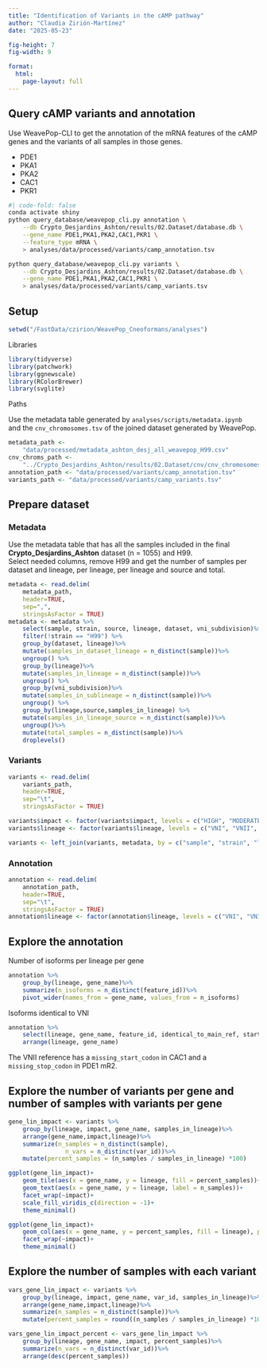 ```yaml
---
title: "Identification of Variants in the cAMP pathway"
author: "Claudia Zirión-Martínez"
date: "2025-05-23"

fig-height: 7
fig-width: 9

format: 
  html:
    page-layout: full
---
```


## Query cAMP variants and annotation

Use WeavePop-CLI to get the annotation of the mRNA features of the cAMP genes and the variants of all samples in those genes.

* PDE1  
* PKA1  
* PKA2  
* CAC1  
* PKR1  

```bash
#| code-fold: false
conda activate shiny
python query_database/weavepop_cli.py annotation \
    --db Crypto_Desjardins_Ashton/results/02.Dataset/database.db \
    --gene_name PDE1,PKA1,PKA2,CAC1,PKR1 \
    --feature_type mRNA \
    > analyses/data/processed/variants/camp_annotation.tsv

python query_database/weavepop_cli.py variants \
    --db Crypto_Desjardins_Ashton/results/02.Dataset/database.db \
    --gene_name PDE1,PKA1,PKA2,CAC1,PKR1 \
    > analyses/data/processed/variants/camp_variants.tsv
```

## Setup {#setup}

```r
setwd("/FastData/czirion/WeavePop_Cneoformans/analyses")
```

Libraries

```r
library(tidyverse)
library(patchwork)
library(ggnewscale)
library(RColorBrewer)
library(svglite)
```

Paths

Use the metadata table generated by `analyses/scripts/metadata.ipynb`  
and the `cnv_chromosomes.tsv` of the joined dataset generated by WeavePop.
```r
metadata_path <-
    "data/processed/metadata_ashton_desj_all_weavepop_H99.csv"
cnv_chroms_path <-
    "../Crypto_Desjardins_Ashton/results/02.Dataset/cnv/cnv_chromosomes.tsv"
annotation_path <- "data/processed/variants/camp_annotation.tsv"
variants_path <- "data/processed/variants/camp_variants.tsv"
```
## Prepare dataset {#prepare-dataset}

### Metadata {#metadata}

Use the metadata table that has all the samples included in the final **Crypto_Desjardins_Ashton** dataset (n = 1055) and H99.  
Select needed columns, remove H99 and get the number of samples per dataset and lineage, per lineage, per lineage and source and total.

```r
metadata <- read.delim(
    metadata_path,
    header=TRUE,
    sep=",",
    stringsAsFactor = TRUE)
metadata <- metadata %>%
    select(sample, strain, source, lineage, dataset, vni_subdivision)%>%
    filter(!strain == "H99") %>%
    group_by(dataset, lineage)%>%
    mutate(samples_in_dataset_lineage = n_distinct(sample))%>%
    ungroup() %>%
    group_by(lineage)%>%
    mutate(samples_in_lineage = n_distinct(sample))%>%
    ungroup() %>%
    group_by(vni_subdivision)%>%
    mutate(samples_in_sublineage = n_distinct(sample))%>%
    ungroup() %>%
    group_by(lineage,source,samples_in_lineage) %>%
    mutate(samples_in_lineage_source = n_distinct(sample))%>%
    ungroup()%>%
    mutate(total_samples = n_distinct(sample))%>%
    droplevels()
```

### Variants
```r
variants <- read.delim(
    variants_path,
    header=TRUE,
    sep="\t",
    stringsAsFactor = TRUE)

variants$impact <- factor(variants$impact, levels = c("HIGH", "MODERATE", "LOW", "MODIFIER"))
variants$lineage <- factor(variants$lineage, levels = c("VNI", "VNII", "VNBI", "VNBII"))

variants <- left_join(variants, metadata, by = c("sample", "strain", "lineage"))
```

### Annotation
```r
annotation <- read.delim(
    annotation_path,
    header=TRUE,
    sep="\t",
    stringsAsFactor = TRUE)
annotation$lineage <- factor(annotation$lineage, levels = c("VNI", "VNII", "VNBI", "VNBII"))
```


## Explore the annotation

Number of isoforms per lineage per gene

```r
annotation %>% 
    group_by(lineage, gene_name)%>%
    summarize(n_isoforms = n_distinct(feature_id))%>%
    pivot_wider(names_from = gene_name, values_from = n_isoforms)
```

Isoforms identical to VNI
```r
annotation %>% 
    select(lineage, gene_name, feature_id, identical_to_main_ref, start_stop_mutations)%>%
    arrange(lineage, gene_name)
```
The VNII reference has a `missing_start_codon` in CAC1 and a `missing_stop_codon` in PDE1 mR2.

## Explore the number of variants per gene and number of samples with variants per gene

```r
gene_lin_impact <- variants %>%
    group_by(lineage, impact, gene_name, samples_in_lineage)%>%
    arrange(gene_name,impact,lineage)%>%
    summarize(n_samples = n_distinct(sample),
                n_vars = n_distinct(var_id))%>%
    mutate(percent_samples = (n_samples / samples_in_lineage) *100)
```

```r
ggplot(gene_lin_impact)+
    geom_tile(aes(x = gene_name, y = lineage, fill = percent_samples))+
    geom_text(aes(x = gene_name, y = lineage, label = n_samples))+
    facet_wrap(~impact)+
    scale_fill_viridis_c(direction = -1)+
    theme_minimal()
```
```r
ggplot(gene_lin_impact)+
    geom_col(aes(x = gene_name, y = percent_samples, fill = lineage), position = "dodge")+
    facet_wrap(~impact)+
    theme_minimal()
```

## Explore the number of samples with each variant

```r
vars_gene_lin_impact <- variants %>%
    group_by(lineage, impact, gene_name, var_id, samples_in_lineage)%>%
    arrange(gene_name,impact,lineage)%>%
    summarize(n_samples = n_distinct(sample))%>%
    mutate(percent_samples = round((n_samples / samples_in_lineage) *100, 1))
```

```r
vars_gene_lin_impact_percent <- vars_gene_lin_impact %>%
    group_by(lineage, gene_name, impact, percent_samples)%>%
    summarize(n_vars = n_distinct(var_id))%>%
    arrange(desc(percent_samples))
```